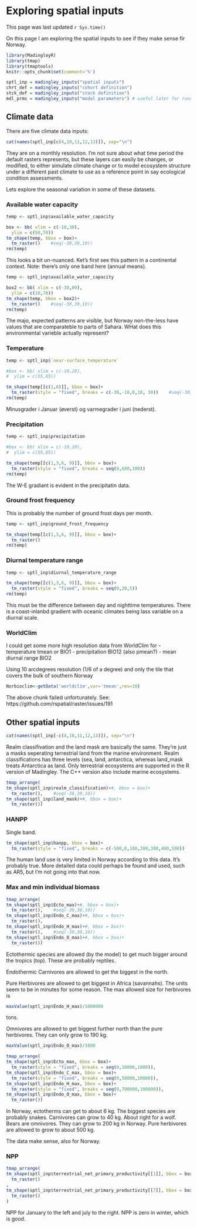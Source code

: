 # Exploring spatial inputs


This page was last updated ```r Sys.time() ```


On this page I am exploring the spatial inputs to see if they make sense fir Norway.

```r
library(MadingleyR)
library(tmap)
library(tmaptools)
knitr::opts_chunk$set(comment='%')

sptl_inp = madingley_inputs("spatial inputs")
chrt_def = madingley_inputs("cohort definition")
stck_def = madingley_inputs("stock definition")
mdl_prms = madingley_inputs("model parameters") # useful later for running the model
```



## Climate data

There are five climate data inputs:
```r
cat(names(sptl_inp[c(4,10,11,12,13)]), sep="\n")
```
They are on a monthly resolution. I'm not sure about what time period the default rasters represents, but these layers can easily be changes, or modified, to either simulate climate change or to model ecosystem structure under a different past climate to use as a reference point in say ecological condition assessments. 

Lets explore the seasonal variation in some of these datasets.


<h3> Available water capacity </h3>

```r
temp <- sptl_inp$available_water_capacity

box <- bb( xlim = c(-10,30),
  ylim = c(50,70))
tm_shape(temp, bbox = box)+
  tm_raster()    #seq(-30,30,10))
rm(temp)
```

This looks a bit un-nuanced. Ket's first see this pattern in a continental context. Note: there's only one band here (annual means). 

```r
temp <- sptl_inp$available_water_capacity

box2 <- bb( xlim = c(-30,80),
  ylim = c(10,70))
tm_shape(temp, bbox = box2)+
  tm_raster()    #seq(-30,30,10))
rm(temp)
```

The majo, expected patterns are visible, but Norway non-the-less have values that are comparateble to parts of Sahara. WHat does this environmental varieble actually represent? 


<h3> Temperature </h3>

```r
temp <- sptl_inp$`near-surface_temperature`

#box <- bb( xlim = c(-10,20),
#  ylim = c(55,65))

tm_shape(temp[[c(1,6)]], bbox = box)+
  tm_raster(style = "fixed", breaks = c(-30,-10,0,10, 30))    #seq(-30,30,10))
rm(temp)
```

Minusgrader i Januar (øverst) og varmegrader i juni (nederst).

<h3> Precipitation </h3>

```r
temp <- sptl_inp$precipitation

#box <- bb( xlim = c(-10,20),
#  ylim = c(55,65))

tm_shape(temp[[c(1,3,6, 9)]], bbox = box)+
  tm_raster(style = "fixed", breaks = seq(0,600,100))
rm(temp)
```

The W-E gradiant is evident in the precipitatin data. 

<h3> Ground frost frequency </h3>

This is probably the number of ground frost days per month.
```r
temp <- sptl_inp$ground_frost_frequency

tm_shape(temp[[c(1,3,6, 9)]], bbox = box)+
  tm_raster()
rm(temp)
```

<h3> Diurnal temperature range </h3>


```r
temp <- sptl_inp$diurnal_temperature_range

tm_shape(temp[[c(1,3,6, 9)]], bbox = box)+
  tm_raster(style = "fixed", breaks = seq(0,20,5))
rm(temp)
```

This must be the difference between day and nighttime temperatures. There is a coast-inlanbd gradient with oceanic climates being lass variable on a diurnal scale. 

<h3> WorldClim </h3>

I could get some more high resolution data from WorldClim for 
- temperature tmean or BIO1
- precipitation BIO12 (also pmean?)
- mean diurnal range BIO2

Using 10 arcdegrees resolution (1/6 of a degree) and only the tile that covers the bulk of southern Norway

```r
Norbioclim<-getData('worldclim',var='tmean',res=10) 
```

The above chunk failed unfortunately. See: https://github.com/rspatial/raster/issues/191


## Other spatial inputs

```r
cat(names(sptl_inp[-c(4,10,11,12,13)]), sep="\n")

```

Realm classifivation and the land mask are basically the same. They're just a masks seperating terrestrial land from the marine environment. Realm classifications has three levels (sea, land, antarctica, whereas land_mask treats Antarctica as land. Only terrestrial ecosystems are supported in the R version of Madingley. The C++ version also include marine ecosystems.

```r
tmap_arrange(
tm_shape(sptl_inp$realm_classification)+#, bbox = box)+
  tm_raster(),    #seq(-30,30,10))
tm_shape(sptl_inp$land_mask)+#, bbox = box)+
  tm_raster())

```

<h3> HANPP </h3>
Single band.

```r

tm_shape(sptl_inp$hanpp, bbox = box)+
  tm_raster(style = "fixed", breaks = c(-500,0,100,200,300,400,500))
```

The human land use is very limited in Norway according to this data. It's probably true. More detailed data could perhaps be found and used, such as AR5, but I'm not going into that now.


<h3> Max and min individual biomass </h3>

```r
tmap_arrange(
tm_shape(sptl_inp$Ecto_max)+#, bbox = box)+
  tm_raster(),    #seq(-30,30,10))
tm_shape(sptl_inp$Endo_C_max)+#, bbox = box)+
  tm_raster(),
tm_shape(sptl_inp$Endo_H_max)+#, bbox = box)+
  tm_raster(),    #seq(-30,30,10))
tm_shape(sptl_inp$Endo_O_max)+#, bbox = box)+
  tm_raster())

```

Ectothermic species are allowed (by the model) to get much bigger around the tropics (top). These are probably reptiles.

Endothermic Carnivores are allowed to get the biggest in the north.

Pure Herbivores are allowed to get biggest in Africa (savannahs). The units seem to be in minutes for some reason. The max allowed size for herbivores is 
```r
maxValue(sptl_inp$Endo_H_max)/1000000
```
tons.

Omnivores are allowed to get biggest further north than the pure herbivores. They can only grow to 190 kg.
```r
maxValue(sptl_inp$Endo_O_max)/1000
```

```r
tmap_arrange(
tm_shape(sptl_inp$Ecto_max, bbox = box)+
  tm_raster(style = "fixed", breaks = seq(0,10000,1000)), 
tm_shape(sptl_inp$Endo_C_max, bbox = box)+
  tm_raster(style = "fixed", breaks = seq(0,50000,10000)),
tm_shape(sptl_inp$Endo_H_max, bbox = box)+
  tm_raster(style = "fixed", breaks = seq(0,700000,100000)),    
tm_shape(sptl_inp$Endo_O_max, bbox = box)+
  tm_raster())

```

In Norway, ectotherms can get to about 6 kg. The biggest species are probably snakes.
Carnivores can grow to 40 kg. About right for a wolf. Bears are omnivores. They can grow to 200 kg in Norway. Pure herbivores are allowed to grow to about 500 kg.

The data make sense, also for Norway.



<h3> NPP </h3>



```r

tmap_arrange(
tm_shape(sptl_inp$terrestrial_net_primary_productivity[[1]], bbox = box)+
  tm_raster()
,
tm_shape(sptl_inp$terrestrial_net_primary_productivity[[7]], bbox = box)+
  tm_raster()
)
```

NPP for January to the left and july to the right. NPP is zero in winter, which is good. 






